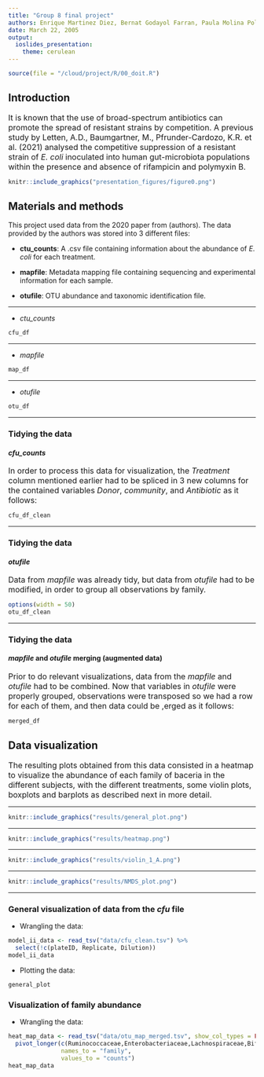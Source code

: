 ```yaml
---
title: "Group 8 final project"
authors: Enrique Martinez Diez, Bernat Godayol Farran, Paula Molina Polls, Sergio Esteban Echeverría, Niels Jakob Larsen
date: March 22, 2005
output:
  ioslides_presentation:
    theme: cerulean
---
```


```r
source(file = "/cloud/project/R/00_doit.R")
```

## Introduction

<font size = "3">
It is known that the use of broad-spectrum antibiotics can promote the spread of resistant strains by competition. A previous study by Letten, A.D., Baumgartner, M., Pfrunder-Cardozo, K.R. et al. (2021) analysed the competitive suppression of a resistant strain of *E. coli* inoculated into human gut-microbiota populations within the presence and absence of rifampicin and polymyxin B.
</font>

```r
knitr::include_graphics("presentation_figures/figure0.png")
```


## Materials and methods

This project used data from the 2020 paper from (authors). The data provided by the authors was stored into 3 different files: 

*   **ctu_counts**: A .csv file containing information about the abundance of *E. coli* for each treatment.

*   **mapfile**: Metadata mapping file containing sequencing and experimental information for each sample.

*   **otufile**: OTU abundance and taxonomic identification file.

---

*   *ctu_counts*

```r
cfu_df
```

---

*   *mapfile*

```r
map_df
```

---

*   *otufile*
```r
otu_df
```

---

### Tidying the data
#### *cfu_counts*

<font size = "3">
In order to process this data for visualization, the *Treatment* column mentioned earlier had to be spliced in 3 new columns for the contained variables *Donor*, *community*, and *Antibiotic* as it follows: 
</font>

```r
cfu_df_clean
```

---

### Tidying the data
#### *otufile*

<font size="3">
Data from *mapfile* was already tidy, but data from *otufile* had to be modified, in order to group all observations by family.
</font>

```r
options(width = 50)
otu_df_clean
```

---

### Tidying the data
#### *mapfile* and *otufile* merging (augmented data)

<font size="3">
Prior to do relevant visualizations, data from the *mapfile* and *otufile* had to be combined. Now that variables in *otufile* were properly grouped, observations were transposed so we had a row for each of them, and then data could be ,erged as it follows:
</font>

```r
merged_df
```

## Data visualization
<font size="3">
The resulting plots obtained from this data consisted in a heatmap to visualize the abundance of each family of baceria in the different subjects, with the different treatments, some violin plots, boxplots and barplots as described next in more detail.
</font>

---

```r
knitr::include_graphics("results/general_plot.png")
```

---

```r
knitr::include_graphics("results/heatmap.png")
```

---

```r
knitr::include_graphics("results/violin_1_A.png")
```

--- 

```r
knitr::include_graphics("results/NMDS_plot.png")
```

--- 
### General visualization of data from the *cfu* file

*   Wrangling the data:
```r
model_ii_data <- read_tsv("data/cfu_clean.tsv") %>% 
  select(!c(plateID, Replicate, Dilution))
model_ii_data
```

*   Plotting the data:
```r
general_plot
```

### Visualization of family abundance

*   Wrangling the data:
```r
heat_map_data <- read_tsv("data/otu_map_merged.tsv", show_col_types = FALSE) %>%
  pivot_longer(c(Ruminococcaceae,Enterobacteriaceae,Lachnospiraceae,Bifidobacteriaceae,Clostridiaceae_1,Erysipelotrichaceae,Bacteroidaceae,Coriobacteriaceae,Porphyromonadaceae,Enterococcaceae),
               names_to = "family",
               values_to = "counts")
heat_map_data
```